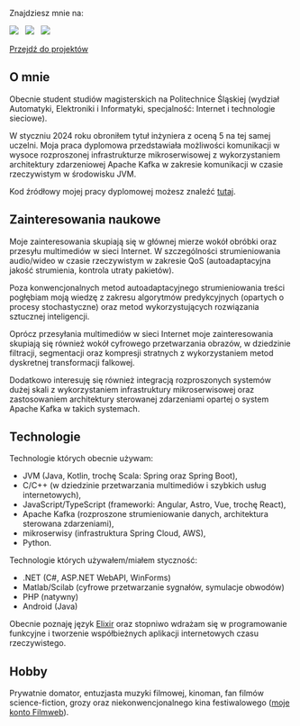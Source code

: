Znajdziesz mnie na:

[![](https://img.shields.io/badge/github-000000?style=for-the-badge&logo=github)](https://github.com/milosz08) &nbsp;
[![](https://img.shields.io/badge/linkedin-%230077B5.svg?style=for-the-badge&logo=linkedin&logoColor=white)](https://www.linkedin.com/in/miłosz-gilga-477201219/) &nbsp;
[![](https://img.shields.io/badge/-Stackoverflow-FE7A16?style=for-the-badge&logo=stack-overflow&logoColor=white)](https://stackoverflow.com/users/18847390/milosz08) &nbsp;

[Przejdź do projektów](/pl/projects)

## O mnie

Obecnie student studiów magisterskich na Politechnice Śląskiej (wydział Automatyki, Elektroniki i Informatyki,
specjalność: Internet i technologie sieciowe).

W styczniu 2024 roku obroniłem tytuł inżyniera z oceną 5 na tej samej uczelni. Moja praca dyplomowa przedstawiała
możliwości komunikacji w wysoce rozproszonej infrastrukturze mikroserwisowej z wykorzystaniem architektury zdarzeniowej
Apache Kafka w zakresie komunikacji w czasie rzeczywistym w środowisku JVM.

Kod źródłowy mojej pracy dyplomowej możesz znaleźć [tutaj](https://github.com/visphere).

## Zainteresowania naukowe

Moje zainteresowania skupiają się w głównej mierze wokół obróbki oraz przesyłu multimediów w sieci Internet. W
szczególności strumieniowania audio/wideo w czasie rzeczywistym w zakresie QoS (autoadaptacyjna jakość strumienia,
kontrola utraty pakietów).

Poza konwencjonalnych metod autoadaptacyjnego strumieniowania treści pogłębiam moją wiedzę z zakresu algorytmów
predykcyjnych (opartych o procesy stochastyczne) oraz metod wykorzystujących rozwiązania sztucznej inteligencji.

Oprócz przesyłania multimediów w sieci Internet moje zainteresowania skupiają się również wokół cyfrowego przetwarzania
obrazów, w dziedzinie filtracji, segmentacji oraz kompresji stratnych z wykorzystaniem metod dyskretnej transformacji
falkowej.

Dodatkowo interesuję się również integracją rozproszonych systemów dużej skali z wykorzystaniem infrastruktury
mikroserwisowej oraz zastosowaniem architektury sterowanej zdarzeniami opartej o system Apache Kafka w takich systemach.

## Technologie

Technologie których obecnie używam:

- JVM (Java, Kotlin, trochę Scala: Spring oraz Spring Boot),
- C/C++ (w dziedzinie przetwarzania multimediów i szybkich usług internetowych),
- JavaScript/TypeScript (frameworki: Angular, Astro, Vue, trochę React),
- Apache Kafka (rozproszone strumieniowanie danych, architektura sterowana zdarzeniami),
- mikroserwisy (infrastruktura Spring Cloud, AWS),
- Python.

Technologie których używałem/miałem styczność:

- .NET (C#, ASP.NET WebAPI, WinForms)
- Matlab/Scilab (cyfrowe przetwarzanie sygnałów, symulacje obwodów)
- PHP (natywny)
- Android (Java)

Obecnie poznaję język [Elixir](https://elixir-lang.org) oraz stopniwo wdrażam się w programowanie funkcyjne i tworzenie
współbieżnych aplikacji internetowych czasu rzeczywistego.

## Hobby

Prywatnie domator, entuzjasta muzyki filmowej, kinoman, fan filmów science-fiction, grozy oraz niekonwencjonalnego kina
festiwalowego ([moje konto Filmweb](https://www.filmweb.pl/user/miloszgilga)).
